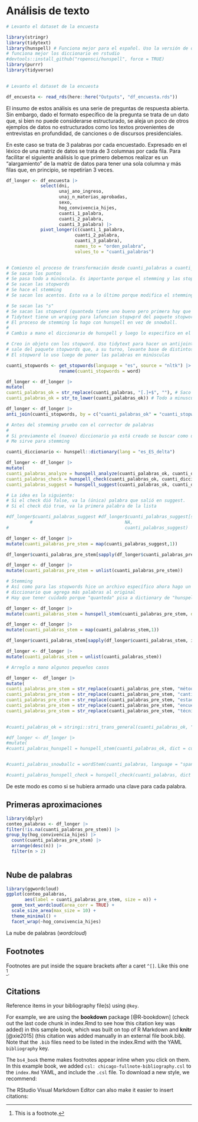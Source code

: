 # Análisis de texto

```r
# Levanto el dataset de la encuesta

library(stringr)
library(tidytext)
library(hunspell) # Funciona mejor para el español. Uso la versión de desarrollo porque
# funciona mejor los diccionario en rstudio
#devtools::install_github("ropensci/hunspell", force = TRUE)
library(purrr)
library(tidyverse)
           
```

```r
# Levanto el dataset de la encuesta

df_encuesta <- read_rds(here::here("Outputs", "df_encuesta.rds"))
```

El insumo de estos análisis es una serie de preguntas de respuesta abierta. Sin embargo, dado el formato específico de la pregunta se trata de un dato que, si bien no puede considerarse estructurado, se aleja un poco de otros ejemplos de datos no estructurados como los textos provenientes de entrevistas en profundidad, de canciones o de discursos presidenciales.

En este caso se trata de 3 palabras por cada encuestado. Expresado en el léxico de una matriz de datos se trata de 3 columnas por cada fila. Para facilitar el siguiente análisis lo que primero debemos realizar es un "alargamiento" de la matriz de datos para tener una sola columna y más filas que, en principio, se repetirían 3 veces.

```r

df_longer <- df_encuesta |>
             select(dni, 
                    unaj_ano_ingreso,
                    unaj_n_materias_aprobadas,
                    sexo,
                    hog_convivencia_hijes,
                    cuanti_1_palabra, 
                    cuanti_2_palabra, 
                    cuanti_3_palabra) |>
             pivot_longer(c(cuanti_1_palabra,
                          cuanti_2_palabra,
                          cuanti_3_palabra),
                          names_to = "orden_palabra",
                          values_to = "cuanti_palabras")
                      
```

```r

# Comienzo el proceso de transformación desde cuanti_palabras a cuanti_palabras_ok
# Se sacan los puntos
# Se pasa todo a minúscula. Es importante porque el stemming y las stopword funcionan mejor
# Se sacan las stopwords
# Se hace el stemming
# Se sacan los acentos. Esto va a lo último porque modifica el stemming.

# Se sacan las "s"
# Se sacan las stopword (quanteda tiene uno bueno pero primera hay que token)
# Tidytext tiene un wraping para lafuncion stopwprd del paquete stopwords
# El proceso de stemming lo hago con hunspell en vez de snowball. 
# 
# Cambio a mano el diccionario de hunspell y luego lo especifico en el código

# Creo in objeto con los stopword. Uso tidytext para hacer un antijoint pero la base de datos
# sale del paquete stopwords que, a su turno, levante base de distintos lugares.
# El stopword lo uso luego de poner las palabras en minúsculas

cuanti_stopwords <- get_stopwords(language = "es", source = "nltk") |> # Por ahora nltk tiene más palabras
                    rename(cuanti_stopwords = word)

df_longer <- df_longer |>
mutate(
cuanti_palabras_ok = str_replace(cuanti_palabras, "[.]+$", ""), # Saco los puntos
cuanti_palabras_ok = str_to_lower(cuanti_palabras_ok)) # Todo a minuscula

df_longer <- df_longer |> 
anti_join(cuanti_stopwords, by = c("cuanti_palabras_ok" = "cuanti_stopwords")) # Stopwords

# Antes del stemming pruebo con el corrector de palabras
# 
# Si previamente el (nuevo) diccionario ya está creado se buscar como un nuevo lenguaje de diccionario
# Me sirve para stemming

cuanti_diccionario <- hunspell::dictionary(lang = "es_ES_delta")

df_longer <- df_longer |>
mutate(
cuanti_palabras_analyze = hunspell_analyze(cuanti_palabras_ok, cuanti_diccionario),
cuanti_palabras_check = hunspell_check(cuanti_palabras_ok, cuanti_diccionario),
cuanti_palabras_suggest = hunspell_suggest(cuanti_palabras_ok, cuanti_diccionario))

# La idea es la siguiente:
# Si el check dió false, va la (única) palabra que salió en suggest.
# Si el check dió true, va la primera palabra de la lista

#df_longer$cuanti_palabras_suggest #df_longer$cuanti_palabras_suggest[sapply(length(df_longer$cuanti_palabras_suggest == 0))] #if_else(df_longer$cuanti_palabras_suggest[sapply(length(df_longer$cuanti_palabras_suggest == 0))],
         #                                   NA,
#                                            cuanti_palabras_suggest)

df_longer <- df_longer |>
mutate(cuanti_palabras_pre_stem = map(cuanti_palabras_suggest,1))

df_longer$cuanti_palabras_pre_stem[sapply(df_longer$cuanti_palabras_pre_stem, is.null)] <- NA

df_longer <- df_longer |>
mutate(cuanti_palabras_pre_stem = unlist(cuanti_palabras_pre_stem))

# Stemming
# Así como para las stopwords hice un archivo específico ahora hago un
# diccionario que agrega más palabras al original
# Hay que tener cuidado porque "quanteda" pisa a dictionary de "hunspell"

df_longer <- df_longer |>
mutate(cuanti_palabras_stem = hunspell_stem(cuanti_palabras_pre_stem, dict = cuanti_diccionario))

df_longer <- df_longer |>
mutate(cuanti_palabras_stem = map(cuanti_palabras_stem,1))

df_longer$cuanti_palabras_stem[sapply(df_longer$cuanti_palabras_stem, is.null)] <- NA

df_longer <- df_longer |>
mutate(cuanti_palabras_stem = unlist(cuanti_palabras_stem))

# Arreglo a mano algunos pequeños casos

df_longer <-  df_longer |>
mutate(
cuanti_palabras_pre_stem = str_replace(cuanti_palabras_pre_stem, "métodos", "método"),
cuanti_palabras_pre_stem = str_replace(cuanti_palabras_pre_stem, "cantidades", "cantidad"),
cuanti_palabras_pre_stem = str_replace(cuanti_palabras_pre_stem, "estadísticas", "estadística"),
cuanti_palabras_pre_stem = str_replace(cuanti_palabras_pre_stem, "encuestas", "encuesta"),
cuanti_palabras_pre_stem = str_replace(cuanti_palabras_pre_stem, "técnicas", "técnica"))      

          
#cuanti_palabras_ok = stringi::stri_trans_general(cuanti_palabras_ok, "Latin-ASCII")), # Saco los acentos

#df_longer <- df_longer |>
#mutate(
#cuanti_palabras_hunspell = hunspell_stem(cuanti_palabras_ok, dict = cuanti_diccionario))


#cuanti_palabras_snowballc = wordStem(cuanti_palabras, language = "spanish"))

#cuanti_palabras_hunspell_check = hunspell_check(cuanti_palabras, dict = dictionary("es_ES")),
```

De este modo es como si se hubiera armado una clave para cada palabra.


## Primeras aproximaciones

```r
library(dplyr)
conteo_palabras <- df_longer |>
filter(!is.na(cuanti_palabras_pre_stem)) |>
group_by(hog_convivencia_hijes) |>
  count(cuanti_palabras_pre_stem) |>
  arrange(desc(n)) |>
  filter(n > 2)
        
```

## Nube de palabras

```r
library(ggwordcloud)
ggplot(conteo_palabras, 
       aes(label = cuanti_palabras_pre_stem, size = n)) +
  geom_text_wordcloud(area_corr = TRUE) +
  scale_size_area(max_size = 10) +
  theme_minimal() +
  facet_wrap(~hog_convivencia_hijes)
```

La nube de palabras (*wordcloud*)

## Footnotes

Footnotes are put inside the square brackets after a caret `^[]`. Like this one [^text-1].

## Citations

Reference items in your bibliography file(s) using `@key`.

For example, we are using the **bookdown** package [@R-bookdown] (check out the last code chunk in index.Rmd to see how this citation key was added) in this sample book, which was built on top of R Markdown and **knitr** [@xie2015] (this citation was added manually in an external file book.bib). Note that the `.bib` files need to be listed in the index.Rmd with the YAML `bibliography` key.

The `bs4_book` theme makes footnotes appear inline when you click on them. In this example book, we added `csl: chicago-fullnote-bibliography.csl` to the `index.Rmd` YAML, and include the `.csl` file. To download a new style, we recommend: 

The RStudio Visual Markdown Editor can also make it easier to insert citations: 

[^text-1]: This is a footnote.
